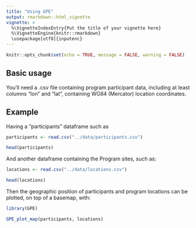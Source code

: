 ```yaml
---
title: "Using GPE"
output: rmarkdown::html_vignette
vignette: >
  %\VignetteIndexEntry{Put the title of your vignette here}
  %\VignetteEngine{knitr::rmarkdown}
  \usepackage[utf8]{inputenc}
---
```


```r
knitr::opts_chunk$set(echo = TRUE, message = FALSE, warning = FALSE)
```

## Basic usage

You'll need a .csv file containing program participant data, including at least columns "lon" and "lat", containing WG84 (Mercator) location coordinates.

## Example

Having a "participants" dataframe such as

```r
participants <- read.csv("../data/participants.csv")

head(participants)
```

And another dataframe containing the Program sites, such as:

```r
locations <- read.csv("../data/locations.csv")

head(locations)
```

Then the geographic position of participants and program locations can be plotted, on top of a basemap, with:

```r
library(GPE)

GPE_plot_map(participants, locations)
```

